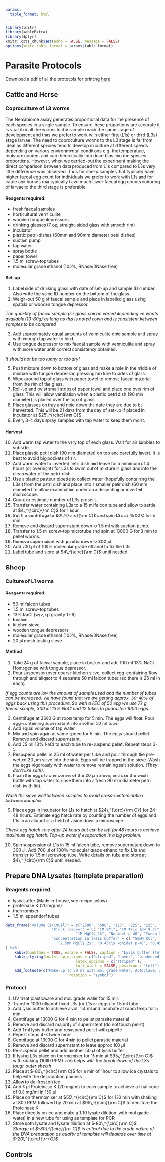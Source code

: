 ```yaml
---
params:
  table_format: html
---
```


```r
library(knitr)
library(kableExtra)
library(dplyr)
knitr::opts_chunk$set(echo = FALSE, message = FALSE)
options(knitr.table.format = params$table_format) 
```

# Parasite Protocols {.tabset .tabset-fade}


Download a pdf of all the protocols for printing <a href="downloads/parasite.pdf">here</a>

## Cattle and Horse

### Coproculture of L3 worms

The Nemabiome assay generates proportional data for the presence of each species in a single sample. To ensure these proportions are accurate it is vital that all the worms in the sample reach the same stage of development and thus we prefer to work with either first (L1s) or third (L3s) stage larvae. The need to coproculture worms to the L3 stage is far from ideal as different species tend to develop in culture at different speeds depending on various environmental conditions e.g. the temperature, moisture content and can theoretically introduce bias into the species proportions. However, when we carried-out the experiment making the direct comparison between data produced from L1s compared to L3s very little difference was observed. Thus for sheep samples that typically have higher faecal egg count for individuals we prefer to work with L1s and for cattle and horses that typically have much lower faecal egg counts culturing of larvae to the third stage is preferable.


#### Reagents required:
* fresh faecal samples
* horticultural vermiculite
* wooden tongue depressors
* drinking glasses (7 oz, straight-sided glass with smooth rim)
* incubator
* plastic petri-dishes (60mm and 90mm diameter petri dishes)
* suction pump
* tap water
* spray bottle
* paper towel
* 1.5 ml screw-top tubes
* molecular grade ethanol (100%, RNase/DNase free)

#### Set-up 

1.	Label side of drinking glass with date of set-up and sample ID number. Also write the same ID number on the bottom of the glass.
2.	Weigh-out 50 g of faecal sample and place in labelled glass using spatula or wooden tongue depressor.  

*The quantity of faecal sample per glass can be varied depending on whats available (10-80g) as long as this is noted down and is consistent between samples to be compared*  

3.	Add approximately equal amounts of vermiculite onto sample and spray with enough tap water to bind.
4.	Use tongue depressor to mix faecal sample with vermiculite and spray with more water until correct consistency obtained. 

*It should not be too runny or too dry!*

5.	Push mixture down to bottom of glass and make a hole in the middle of mixture with tongue depressor, pressing mixture to sides of glass.
6.	Wipe around top of glass with paper towel to remove faecal material from the rim of the glass.
7.	Roll-up and twist small strips of paper towel and place one over rim of glass. This will allow ventilation when a plastic petri dish (90 mm diameter) is placed over the top of glass.
8.	Place glasses on tray and note down the date they are due to be harvested. This will be 21 days from the day of set-up if placed in incubator at $25\,^{\circ}{\rm C}$.
9.	Every 3-4 days spray samples with tap water to keep them moist.

#### Harvest 

10.	Add warm tap water to the very top of each glass. Wait for air bubbles to subside.
11.	Place plastic petri dish (90 mm diameter) on top and carefully invert. It is best to avoid big pockets of air.
12.	Add warm water to inverted petri dish and leave for a  minimum of 4 hours (or overnight) for L3s to swim out of mixture in glass and into the clean water of the petri-dish.
13.	Use a plastic pasteur pipette to collect water (hopefully containing the L3s!) from the petri dish and place into a smaller petir dish (60 mm diameter) to allow examination under an a dissecting or inverted microscope.
14.	Count or estimate number of L3s present. 
15.	Transfer water containing L3s to a 15 ml falcon tube and allow to settle at $4\,^{\circ}{\rm C}$ for 1 hour.
16.	Set the centrifuge to $0\,^{\circ}{\rm C}$ and spin L3s at 4500 G for 5 min.
17.	Remove and discard supernatant down to 1.5 ml with suction pump.
18.	Transfer to 1.5 ml screw-top microtube and spin at 13000 G for 3 min to pellet worms.
19. Remove supernatent with pipette down to 300 $\mu$l.
20. Add 700 $\mu$l of 100% molecular grade ethanol to fix the L3s.
21. Label tube and store at $4\,^{\circ}{\rm C}$ until needed.

## Sheep

### Culture of L1 worms

#### Reagents required:
* 50 ml falcon tubes
* 1.5 ml screw-top tubes
* 13% NaCl (w/v, sp gravity 1.06)
* beaker
* kitchen sieve
* wooden tongue depressors
* molecular grade ethanol (100%, RNase/DNase free)
* 20 $\mu$l mesh testing sieve


#### Method 

1.	Take 24 g of faecal sample, place in beaker and add 100 ml 13% NaCl. Homogenise with tongue depressor. 
2. Pour suspension over coarse kitchen sieve, collect egg-containing flow-through and aliquot to 4 separate 50 ml falcon tubes (so there is 25 ml in each).

*If egg counts are low the amount of sample used and the number of tubes can be increased. We have found that we are getting approx. 30-40% of eggs back using this procedure. So with a FEC of 50 epg we use 72 g faecal sample, 300 ml 13% NaCl and 12 tubes to guarantee 1000 eggs.*

3.	Centrifuge at 3600 G at room temp for 5 min. The eggs will float. Pour egg-containing supernatant into another 50 ml tube. 
4.	Add equal volume of tap water.
5.	Mix and spin again at same speed for 5 min. The eggs should pellet. Remove and discard supernatant. 
6.	Add 25 ml 13% NaCl to each tube to re-suspend pellet. Repeat steps 3-5.
7.	Resuspend pellet in 25 ml of water per tube and pour through the pre-wetted 20 $\mu$m sieve into the sink. Eggs will be trapped in the sieve.  Wash the eggs vigorously with water to remove remaining salt solution.
*(They don't like salt!).*
8.	Flush the eggs to one corner of the 20 $\mu$m sieve, and use the wash bottle with tap water to rinse them into a fresh 90 mm diameter petri dish (with lid).  

*Wash the sieve well between samples to avoid cross-contamination between samples.*

9.	Place eggs in incubator for L1s to hatch at $24\,^{\circ}{\rm C}$ for 24-48 hours. Estimate egg hatch rate by counting the number of eggs and L1s in an aliquot or a field of vision down a microscope.   

*Check egg hatch-rate after 24 hours but can be left for 48 hours to achieve maximum egg hatch. Top-up water if evaporation is a big problem.*

10.	Spin suspension of L1s in 15 ml falcon tube, remove supernatant down to 300 $\mu$l. Add 700 $\mu$l of 100% molecular grade ethanol to fix L1s and transfer to 1.5 ml screwtop tube. Write details on tube and store at $4\,^{\circ}{\rm C}$ until needed.


## Prepare DNA Lysates (template preparation)

### Reagents required

* lysis buffer (Made in-house, see recipe below)
* proteinase K (20 mg/ml)
* thermomixer
* 1.5 ml eppendorf tubes   


```r

data_frame("volume ($\\mu$l)" = c("2500", "500", "125", "225", "225", "250"),
					 "Stock reagent" = c( "1M KCl", "1M Tris (pH 8.3)", 
					 			"1M MgCl$_2$", "Nonidet p-40", "Tween-20", "2\\% gelatin"),
					 "concentration in lysis buffer" = c( "50mM KCl", "10mM Tris (pH 8.3)", 
					 	"2.5mM MgCl$_2$", "0.45\\% Nonidet p-40", "0.45\\% Tween-20", "0.01\\% gelatin")
) %>% 
	kable(booktabs = TRUE, escape = FALSE, caption = "Lysis buffer (Total vol 50ml)") %>% 
	kable_styling(bootstrap_options = c("striped", "hover", "condensed", "responsive"),
								latex_options = c("striped" ),
								full_width = FALSE, position = "left") %>% 
	add_footnote(c("Make-up to 50 ml with mol grade water. Autoclave, aliquot and store at -20"),
							 notation = "symbol")
```


### Protocol 

1. UV treat plasticware and mol. grade water for 15 min
2. Transfer 1000 ethanol-fixed L3s (or L1s or eggs) to 1.5 ml tube
3. Add lysis buffer to achieve a vol. 1.4 ml and incubate at room temp for 5 min
4. Centrifuge at 13000 G for 4 min to pellet parasite material
5. Remove and discard majority of supernatent (do not touch pellet)
6. Add 1 ml lysis buffer and resuspend pellet with pipette
7. Repeat steps 4-6 twice more
8. Centrifuge at 13000 G for 4min to pellet parasite material
9. Remove and discard supernatant to leave approx 100 $\mu$l
10. Re-suspend pellet and add another 50 $\mu$l of lysis buffer
11. If lysing L3s place on thermomixer for 15 min at $95\,^{\circ}{\rm C}$ with shaking (1000 RPM)
*This helps with the break down of the L3s tough outer sheath*
12. Place at $-80\,^{\circ}{\rm C}$ for a min of 1hour to allow ice crystals to help with the degradation process
13. Allow to de-frost on ice
14. Add 6 $\mu$l Proteinase K (20 mg/ml) to each sample to achieve a final conc of 0.8 mg/ml in 150 $\mu$l
15. Place on thermomixer at $55\,^{\circ}{\rm C}$ for 120 min with shaking at 800 RPM followed by 20 min at $95\,^{\circ}{\rm C}$ to denature the Proteinase K
16. Place directly on ice and make a 1:10 lysate dilution (with mol grade water) in a new tube for using as template for PCR 
17. Store both lysate and lysate dilution at $-80\,^{\circ}{\rm C}$  
*Storage at $-80\,^{\circ}{\rm C}$ is critical due to the crude nature of the DNA preparation as quality of template will degrade over time at $-20\,^{\circ}{\rm C}$*

## Controls


